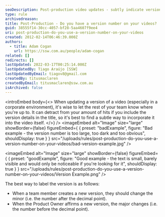 ```yaml
---
seoDescription: Post-production video updates - subtly indicate version numbers to keep your team informed without affecting views.
type: rule
archivedreason:
title: Post-Production - Do you have a version number on your videos?
guid: 38555f14-30cc-4057-bf28-5aa4607f9ee4
uri: post-production-do-you-use-a-version-number-on-your-videos
created: 2012-02-14T06:46:39.000Z
authors:
  - title: Adam Cogan
    url: https://ssw.com.au/people/adam-cogan
related: []
redirects: []
lastUpdated: 2022-03-17T00:25:14.000Z
lastUpdatedBy: Tiago Araújo [SSW]
lastUpdatedByEmail: tiagov8@gmail.com
createdBy: titusmaclaren
createdByEmail: titusmaclaren@ssw.com.au
isArchived: false
---
```


<introEmbed
  body={<>
When updating a version of a video (especially in a corporate environment), it's wise to let the rest of your team know where you're up to. It can detract from your amount of hits if you include the version details in the title, so it's best to find a subtle way to incorporate it into the video itself.
  </>}
/>
<imageEmbed
  alt="Image"
  size="large"
  showBorder={false}
  figureEmbed={ {
    preset: "badExample",
    figure: "Bad example - the version number is too large, too dark and too obvious",
    shouldDisplay: true
  } }
  src="/uploads/rules/post-production-do-you-use-a-version-number-on-your-videos/bad-version-example.jpg"
/>

<imageEmbed
  alt="Image"
  size="large"
  showBorder={false}
  figureEmbed={ {
    preset: "goodExample",
    figure: "Good example - the text is small, barely visible and would only be noticeable if you're looking for it",
    shouldDisplay: true
  } }
  src="/uploads/rules/post-production-do-you-use-a-version-number-on-your-videos/Version Example.png"
/>

The best way to label the version is as follows:

* When a team member creates a new version, they should change the minor (i.e. the number after the decimal point).
* When the Product Owner affirms a new version, the major changes (i.e. the number before the decimal point).
